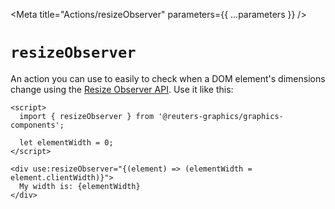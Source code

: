 
<Meta title="Actions/resizeObserver" parameters={{ ...parameters }} />

# `resizeObserver`

An action you can use to easily to check when a DOM element's dimensions change using the [Resize Observer API](https://developer.mozilla.org/en-US/docs/Web/API/ResizeObserver). Use it like this:

```svelte
<script>
  import { resizeObserver } from '@reuters-graphics/graphics-components';

  let elementWidth = 0;
</script>

<div use:resizeObserver="{(element) => (elementWidth = element.clientWidth)}">
  My width is: {elementWidth}
</div>
```
